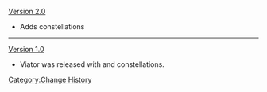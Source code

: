 [[Version 2.0]]
* Adds {{Electro}} constellations
----
[[Version 1.0]]
* Viator was released with {{Anemo}} and {{Geo}} constellations.
<noinclude>[[Category:Change History]]</noinclude>